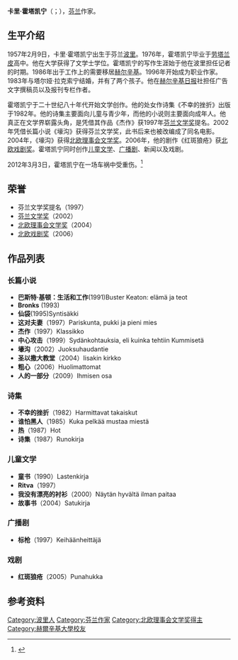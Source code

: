 {{Infobox writer
|图像    = Kari Hotakainen.jpg
|图像大小 = 
|图像说明 = 卡里·霍塔凯宁
|姓名    = 卡里·霍塔凯宁
|原名    = {{lang|fi|Kari Hotakainen}}
|出生    = {{birth date|1957|2|9}}
|出生地点 = [[芬兰|芬兰]][[波里|波里]]
|逝世    = 
|逝世地点 = 
|居处    = 赫尔辛基
|职业    = [[文学家|文学家]]
|国籍    = {{FIN}}
|教育程度 = 大学
|母校     = 
|创作时期 = 1982年至今
|体裁     = 诗歌、小说
|主题     = 
|文学运动 = 
|代表作  = 《壕沟》
|配偶   = 塔尔娅·拉克索宁
|受影响于 = 
|施影响于 = 
|奖项    = 
|官方网  = <!--  {{URL|website}} -->
|签名   =  
}}
'''卡里·霍塔凯宁'''（{{lang-fi|Kari Hotakainen}}；{{bd|1957年|2月9日||}}），[[芬兰|芬兰]]作家。

== 生平介绍 ==
1957年2月9日，卡里·霍塔凯宁出生于芬兰[[波里|波里]]。1976年，霍塔凯宁毕业于[[劳塔兰皮|劳塔兰皮]]高中。他在大学获得了文学士学位。霍塔凯宁的写作生涯始于他在波里担任记者的时期。1986年出于工作上的需要移居[[赫尔辛基|赫尔辛基]]。1996年开始成为职业作家。1983年与塔尔娅·拉克索宁结婚，并有了两个孩子。他在[[赫尔辛基日报|赫尔辛基日报]]社担任广告文字撰稿员以及报刊专栏作者。

霍塔凯宁于二十世纪八十年代开始文学创作。他的处女作诗集《不幸的挫折》出版于1982年。他的诗集主要面向儿童与青少年，而他的小说则主要面向成年人。他真正在文学界崭露头角，是凭借其作品《杰作》获1997年[[芬兰文学奖|芬兰文学奖]]提名。2002年凭借长篇小说《壕沟》获得芬兰文学奖，此书后来也被改编成了同名电影。2004年，《壕沟》获得[[北欧理事会文学奖|北欧理事会文学奖]]。2006年，他的剧作《红斑狼疮》获[[北欧戏剧奖|北欧戏剧奖]]。霍塔凯宁同时创作[[儿童文学|儿童文学]]、[[广播剧|广播剧]]、新闻以及戏剧。

2012年3月3日，霍塔凯宁在一场车祸中受重伤。<ref>{{cite web | url=http://www.seiska.fi/uutiset/_a334297/kari+hotakainen+kuolonkolarissa++hoidetaan+tehoosastolla/ | title=Kari Hotakainen kuolonkolarissa - hoidetaan teho-osastolla | first=Junno | last=Hanna | accessdate=2012-03-05 | date=2012-03-05 | language=fi | publisher=7 päivää | deadurl=yes | archiveurl=https://web.archive.org/web/20120309014031/http://www.seiska.fi/uutiset/_a334297/kari+hotakainen+kuolonkolarissa++hoidetaan+tehoosastolla/ | archivedate=2012-03-09 }}</ref>

== 荣誉 ==
* 芬兰文学奖提名（1997）
* [[芬兰文学奖|芬兰文学奖]]（2002）
* [[北欧理事会文学奖|北欧理事会文学奖]]（2004）
* [[北欧戏剧奖|北欧戏剧奖]]（2006）

== 作品列表 ==
=== 长篇小说 ===
* '''巴斯特·基顿：生活和工作'''(1991)Buster Keaton: elämä ja teot 
* '''Bronks''' (1993)
* '''仙袋'''(1995)Syntisäkki
* '''这对夫妻'''（1997）Pariskunta, pukki ja pieni mies
* '''杰作'''（1997）Klassikko
* '''中心攻击'''（1999）Sydänkohtauksia, eli kuinka tehtiin Kummisetä
* '''壕沟'''（2002）Juoksuhaudantie
* '''圣以撒大教堂'''（2004）Iisakin kirkko
* '''粗心'''（2006）Huolimattomat
* '''人的一部分'''（2009）Ihmisen osa

=== 诗集 ===
* '''不幸的挫折'''（1982）Harmittavat takaiskut
* '''谁怕黑人'''（1985）Kuka pelkää mustaa miestä
* '''热'''（1987）Hot
* '''诗集'''（1987）Runokirja

=== 儿童文学 ===
* '''童书'''（1990）Lastenkirja 
* '''Ritva'''（1997）
* '''我没有漂亮的衬衫'''（2000）Näytän hyvältä ilman paitaa
* '''故事书'''（2004）Satukirja

=== 广播剧 ===
* '''标枪'''（1997）Keihäänheittäjä

=== 戏剧 ===
* '''红斑狼疮'''（2005）Punahukka

== 参考资料 ==
{{Reflist|30em}}

{{Authority control}}

{{DEFAULTSORT:Hotakainen, Kari}}
[[Category:波里人|Category:波里人]]
[[Category:芬兰作家|Category:芬兰作家]]
[[Category:北欧理事会文学奖得主|Category:北欧理事会文学奖得主]]
[[Category:赫爾辛基大學校友|Category:赫爾辛基大學校友]]